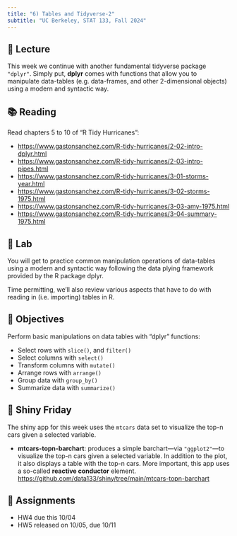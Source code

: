 ```yaml
---
title: "6) Tables and Tidyverse-2"
subtitle: "UC Berkeley, STAT 133, Fall 2024"
---
```



## 📖 Lecture

This week we continue with another fundamental tidyverse package `"dplyr"`. Simply put, **dplyr** comes with functions that allow you to manipulate data-tables (e.g. data-frames, and other 2-dimensional objects) using a modern and syntactic way.

 

## 📚 Reading

Read chapters 5 to 10 of "R Tidy Hurricanes":

- <a href="https://www.gastonsanchez.com/R-tidy-hurricanes/2-02-intro-dplyr.html" target="_blank">https://www.gastonsanchez.com/R-tidy-hurricanes/2-02-intro-dplyr.html</a>
- <a href="https://www.gastonsanchez.com/R-tidy-hurricanes/2-03-intro-pipes.html" target="_blank">https://www.gastonsanchez.com/R-tidy-hurricanes/2-03-intro-pipes.html</a>
- <a href="https://www.gastonsanchez.com/R-tidy-hurricanes/3-01-storms-year.html" target="_blank">https://www.gastonsanchez.com/R-tidy-hurricanes/3-01-storms-year.html</a>
- <a href="https://www.gastonsanchez.com/R-tidy-hurricanes/3-02-storms-1975.html" target="_blank">https://www.gastonsanchez.com/R-tidy-hurricanes/3-02-storms-1975.html</a>
- <a href="https://www.gastonsanchez.com/R-tidy-hurricanes/3-03-amy-1975.html" target="_blank">https://www.gastonsanchez.com/R-tidy-hurricanes/3-03-amy-1975.html</a>
- <a href="https://www.gastonsanchez.com/R-tidy-hurricanes/3-04-summary-1975.html" target="_blank">https://www.gastonsanchez.com/R-tidy-hurricanes/3-04-summary-1975.html</a>



## 🔬 Lab

You will get to practice common manipulation operations of data-tables using a modern and syntactic way following the data plying framework provided by the R package dplyr.

Time permitting, we'll also review various aspects that have to do with reading in (i.e. importing) tables in R.



## 🎯 Objectives

Perform basic manipulations on data tables with "dplyr" functions:

- Select rows with `slice()`, and `filter()`
- Select columns with `select()`
- Transform columns with `mutate()`
- Arrange rows with `arrange()`
- Group data with `group_by()`
- Summarize data with `summarize()`



## 🔆 Shiny Friday

The shiny app for this week uses the `mtcars` data set to visualize the top-n cars given a selected variable.

- __mtcars-topn-barchart__: produces a simple barchart---via `"ggplot2"`---to visualize the top-n cars given a selected variable. In addition to the plot, it also displays a table with the top-n cars. More important, this app uses a so-called __reactive conductor__ element.<br>
<a href="https://github.com/data133/shiny/tree/main/mtcars-topn-barchart" target="_blank">https://github.com/data133/shiny/tree/main/mtcars-topn-barchart</a>



## 🔔 Assignments

- HW4 due this 10/04
- HW5 released on 10/05, due 10/11
